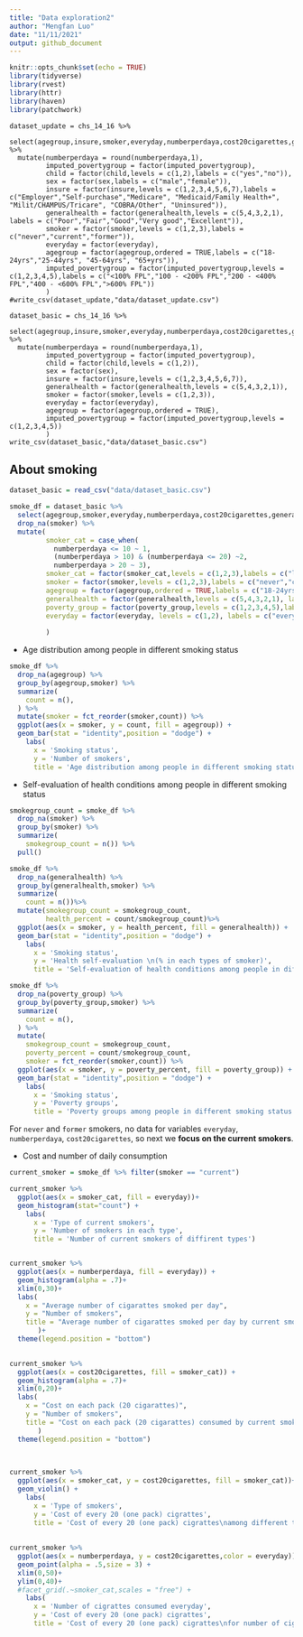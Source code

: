 ```yaml
---
title: "Data exploration2"
author: "Mengfan Luo"
date: "11/11/2021"
output: github_document
---
```


```r
knitr::opts_chunk$set(echo = TRUE)
library(tidyverse)
library(rvest)
library(httr)
library(haven)
library(patchwork)
```



```{}
dataset_update = chs_14_16 %>% 
  select(agegroup,insure,smoker,everyday,numberperdaya,cost20cigarettes,generalhealth,imputed_povertygroup,bmi,child,sex) %>% 
  mutate(numberperdaya = round(numberperdaya,1),
         imputed_povertygroup = factor(imputed_povertygroup),
         child = factor(child,levels = c(1,2),labels = c("yes","no")),
         sex = factor(sex,labels = c("male","female")),
         insure = factor(insure,levels = c(1,2,3,4,5,6,7),labels = c("Employer","Self-purchase","Medicare", "Medicaid/Family Health+", "Milit/CHAMPUS/Tricare", "COBRA/Other", "Uninsured")),
         generalhealth = factor(generalhealth,levels = c(5,4,3,2,1), labels = c("Poor","Fair","Good","Very good","Excellent")),
         smoker = factor(smoker,levels = c(1,2,3),labels = c("never","current","former")),
         everyday = factor(everyday),
         agegroup = factor(agegroup,ordered = TRUE,labels = c("18-24yrs","25-44yrs", "45-64yrs", "65+yrs")),
         imputed_povertygroup = factor(imputed_povertygroup,levels = c(1,2,3,4,5),labels = c("<100% FPL","100 - <200% FPL","200 - <400% FPL","400 - <600% FPL",">600% FPL"))
         )
#write_csv(dataset_update,"data/dataset_update.csv")
```


```{}
dataset_basic = chs_14_16 %>% 
  select(agegroup,insure,smoker,everyday,numberperdaya,cost20cigarettes,generalhealth,imputed_povertygroup,bmi,child,sex) %>% 
  mutate(numberperdaya = round(numberperdaya,1),
         imputed_povertygroup = factor(imputed_povertygroup),
         child = factor(child,levels = c(1,2)),
         sex = factor(sex),
         insure = factor(insure,levels = c(1,2,3,4,5,6,7)),
         generalhealth = factor(generalhealth,levels = c(5,4,3,2,1)),
         smoker = factor(smoker,levels = c(1,2,3)),
         everyday = factor(everyday),
         agegroup = factor(agegroup,ordered = TRUE),
         imputed_povertygroup = factor(imputed_povertygroup,levels = c(1,2,3,4,5))
         )
write_csv(dataset_basic,"data/dataset_basic.csv")
```



## About smoking

```r

dataset_basic = read_csv("data/dataset_basic.csv")

smoke_df = dataset_basic %>% 
  select(agegroup,smoker,everyday,numberperdaya,cost20cigarettes,generalhealth,poverty_group = imputed_povertygroup,bmi,child,sex) %>% 
  drop_na(smoker) %>% 
  mutate(
         smoker_cat = case_when(
           numberperdaya <= 10 ~ 1,
           (numberperdaya > 10) & (numberperdaya <= 20) ~2,
           numberperdaya > 20 ~ 3),
         smoker_cat = factor(smoker_cat,levels = c(1,2,3),labels = c("light","normal","heavy")),
         smoker = factor(smoker,levels = c(1,2,3),labels = c("never","current","former")),
         agegroup = factor(agegroup,ordered = TRUE,labels = c("18-24yrs","25-44yrs", "45-64yrs", "65+yrs")),
         generalhealth = factor(generalhealth,levels = c(5,4,3,2,1), labels = c("Poor","Fair","Good","Very good","Excellent")),
         poverty_group = factor(poverty_group,levels = c(1,2,3,4,5),labels = c("<100% FPL","100 - <200% FPL","200 - <400% FPL","400 - <600% FPL",">600% FPL")),
         everyday = factor(everyday, levels = c(1,2), labels = c("everyday smoker", "casual smoker"))
         
         )
```



* Age distribution among people in different smoking status

```r

smoke_df %>% 
  drop_na(agegroup) %>% 
  group_by(agegroup,smoker) %>% 
  summarize(
    count = n(),
  ) %>% 
  mutate(smoker = fct_reorder(smoker,count)) %>% 
  ggplot(aes(x = smoker, y = count, fill = agegroup)) + 
  geom_bar(stat = "identity",position = "dodge") +
    labs(
      x = 'Smoking status',
      y = 'Number of smokers',
      title = 'Age distribution among people in different smoking status')


```


* Self-evaluation of health conditions among people in different smoking status

```r

smokegroup_count = smoke_df %>% 
  drop_na(smoker) %>% 
  group_by(smoker) %>% 
  summarize(
    smokegroup_count = n()) %>% 
  pull()

smoke_df %>% 
  drop_na(generalhealth) %>% 
  group_by(generalhealth,smoker) %>% 
  summarize(
    count = n())%>% 
  mutate(smokegroup_count = smokegroup_count,
         health_percent = count/smokegroup_count)%>% 
  ggplot(aes(x = smoker, y = health_percent, fill = generalhealth)) + 
  geom_bar(stat = "identity",position = "dodge") +
    labs(
      x = 'Smoking status',
      y = 'Health self-evaluation \n(% in each types of smoker)',
      title = 'Self-evaluation of health conditions among people in different smoking status\n(% in each types of smoker)')
```


```r
smoke_df %>% 
  drop_na(poverty_group) %>% 
  group_by(poverty_group,smoker) %>% 
  summarize(
    count = n(),
  ) %>% 
  mutate(
    smokegroup_count = smokegroup_count,
    poverty_percent = count/smokegroup_count,
    smoker = fct_reorder(smoker,count)) %>% 
  ggplot(aes(x = smoker, y = poverty_percent, fill = poverty_group)) + 
  geom_bar(stat = "identity",position = "dodge") +
    labs(
      x = 'Smoking status',
      y = 'Poverty groups',
      title = 'Poverty groups among people in different smoking status')
```



For `never` and `former` smokers, no data for variables `everyday`, `numberperdaya`, `cost20cigarettes`, so next we **focus on the current smokers**.


* Cost and number of daily consumption

```r
current_smoker = smoke_df %>% filter(smoker == "current")
```


```r
current_smoker %>%
  ggplot(aes(x = smoker_cat, fill = everyday))+
  geom_histogram(stat="count") +
    labs(
      x = 'Type of current smokers',
      y = 'Number of smokers in each type',
      title = 'Number of current smokers of diffirent types')


current_smoker %>% 
  ggplot(aes(x = numberperdaya, fill = everyday)) + 
  geom_histogram(alpha = .7)+
  xlim(0,30)+
  labs(
    x = "Average number of cigarattes smoked per day",
    y = "Number of smokers",
    title = "Average number of cigarattes smoked per day by current smokers"
       )+
  theme(legend.position = "bottom") 

  
current_smoker %>% 
  ggplot(aes(x = cost20cigarettes, fill = smoker_cat)) + 
  geom_histogram(alpha = .7)+
  xlim(0,20)+
  labs(
    x = "Cost on each pack (20 cigarattes)",
    y = "Number of smokers",
    title = "Cost on each pack (20 cigarattes) consumed by current smokers"
       )
  theme(legend.position = "bottom") 
  
  

current_smoker %>%
  ggplot(aes(x = smoker_cat, y = cost20cigarettes, fill = smoker_cat))+
  geom_violin() +
    labs(
      x = 'Type of smokers',
      y = 'Cost of every 20 (one pack) cigrattes',
      title = 'Cost of every 20 (one pack) cigrattes\namong different type of smokers')
  
  
current_smoker %>% 
  ggplot(aes(x = numberperdaya, y = cost20cigarettes,color = everyday))+
  geom_point(alpha = .5,size = 3) +
  xlim(0,50)+
  ylim(0,40)+
  #facet_grid(.~smoker_cat,scales = "free") +
    labs(
      x = 'Number of cigrattes consumed everyday',
      y = 'Cost of every 20 (one pack) cigrattes',
      title = 'Cost of every 20 (one pack) cigrattes\nfor number of cigrattes consumed everyday')


```



